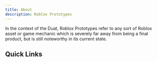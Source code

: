 ```yaml
---
title: About
description: Roblox Prototypes
---
```


In the context of the Duat, Roblox Prototypes refer to any sort of Roblox asset or game mechanic which is severely far away from being a final product, but is still noteworthy in its current state.


## Quick Links

<LinkCard
  title="RayBlox"
  description="A Raytraced lighting engine developed entirely within Roblox Studio."
  href="/robloxprototypes/rayblox/"
/>
<LinkCard
  title="Spelunky Generation"
  description="A randomized 2D level generator based off of Spelunky's level gen system."
  href="/robloxprototypes/spelunkygen/"
/>
<LinkCard
  title="Tank Game"
  description="A 2D Diep.io clone."
  href="/robloxprototypes/tankgame/"
/>